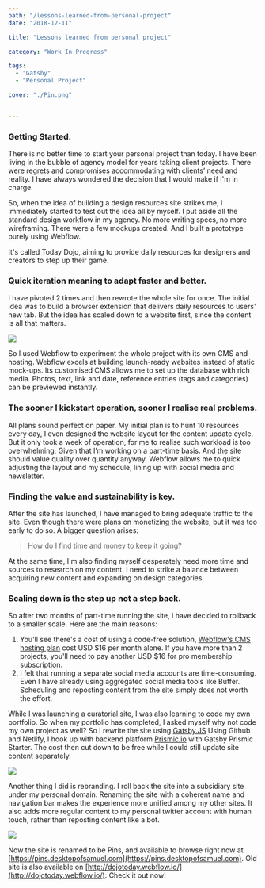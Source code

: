 ```yaml
---
path: "/lessons-learned-from-personal-project"
date: "2018-12-11"

title: "Lessons learned from personal project"

category: "Work In Progress"

tags: 
  - "Gatsby"
  - "Personal Project"

cover: "./Pin.png"


---
```


### Getting Started.

There is no better time to start your personal project than today. I have been living in the bubble of agency model for years taking client projects. There were regrets and compromises accommodating with clients’ need and reality. I have always wondered the decision that I would make if I'm in charge. 

So, when the idea of building a design resources site strikes me, I immediately started to test out the idea all by myself. I put aside all the standard design workflow in my agency. No more writing specs, no more wireframing. There were a few mockups created. And I built a prototype purely using Webflow.

It's called Today Dojo, aiming to provide daily resources for designers and creators to step up their game.

### Quick iteration meaning to adapt faster and better.

I have pivoted 2 times and then rewrote the whole site for once. The initial idea was to build a browser extension that delivers daily resources to users' new tab. But the idea has scaled down to a website first, since the content is all that matters.

![](./Dojo-Webflow.png)

So I used Webflow to experiment the whole project with its own CMS and hosting. Webflow excels at building launch-ready websites instead of static mock-ups. Its customised CMS allows me to set up the database with rich media. Photos, text, link and date, reference entries (tags and categories) can be previewed instantly.

### The sooner I kickstart operation, sooner I realise real problems.

All plans sound perfect on paper. My initial plan is to hunt 10 resources every day, I even designed the website layout for the content update cycle. But it only took a week of operation, for me to realise such workload is too overwhelming, Given that I’m working on a part-time basis. And the site should value quality over quantity anyway. Webflow allows me to quick adjusting the layout and my schedule, lining up with social media and newsletter.

### Finding the value and sustainability is key.

After the site has launched, I have managed to bring adequate traffic to the site. Even though there were plans on monetizing the website, but it was too early to do so. A bigger question arises:

> How do I find time and money to keep it going? 

At the same time, I'm also finding myself desperately need more time and sources to research on my content. I need to strike a balance between acquiring new content and expanding on design categories.

### Scaling down is the step up not a step back.

So after two months of part-time running the site, I have decided to rollback to a smaller scale. Here are the main reasons:

1. You'll see there's a cost of using a code-free solution, [Webflow's CMS hosting plan](https://webflow.com/hosting) cost USD $16 per month alone. If you have more than 2 projects, you'll need to pay another USD $16 for pro membership subscription.
2. I felt that running a separate social media accounts are time-consuming. Even I have already using aggregated social media tools like Buffer. Scheduling and reposting content from the site simply does not worth the effort.

While I was launching a curatorial site, I was also learning to code my own portfolio. So when my portfolio has completed, I asked myself why not code my own project as well? So I rewrite the site using [Gatsby.JS](https://www.gatsbyjs.org/) Using Github and Netlify, I hook up with backend platform [Prismic.io](https://prismic.io) with Gatsby Prismic Starter. The cost then cut down to be free while I could still update site content separately.

![](./Rebrand.png)

Another thing I did is rebranding. I roll back the site into a subsidiary site under my personal domain. Renaming the site with a coherent name and navigation bar makes the experience more unified among my other sites. It also adds more regular content to my personal twitter account with human touch, rather than reposting content like a bot. 

![](./Pin-Home.png)

Now the site is renamed to be Pins, and available to browse right now at [https://pins.desktopofsamuel.com](https://pins.desktopofsamuel.com). Old site is also available on [http://dojotoday.webflow.io/](http://dojotoday.webflow.io/). Check it out now! 
